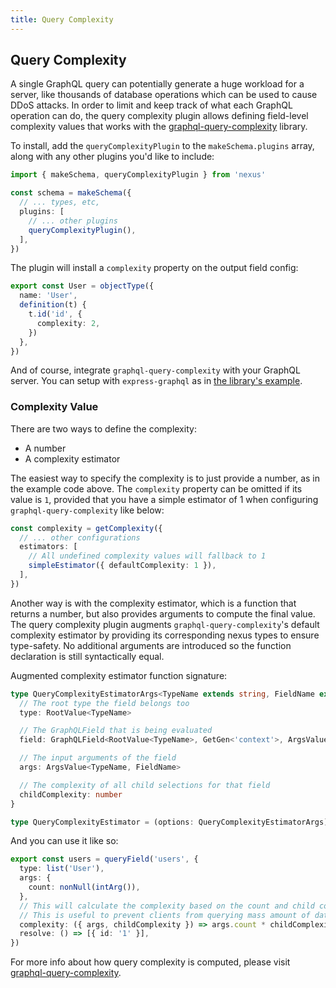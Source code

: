 ```yaml
---
title: Query Complexity
---
```


## Query Complexity

A single GraphQL query can potentially generate a huge workload for a server, like thousands of database operations which can be used to cause DDoS attacks. In order to limit and keep track of what each GraphQL operation can do, the query complexity plugin allows defining field-level complexity values that works with the [graphql-query-complexity](https://github.com/slicknode/graphql-query-complexity) library.

To install, add the `queryComplexityPlugin` to the `makeSchema.plugins` array, along with any other plugins you'd like to include:

```ts
import { makeSchema, queryComplexityPlugin } from 'nexus'

const schema = makeSchema({
  // ... types, etc,
  plugins: [
    // ... other plugins
    queryComplexityPlugin(),
  ],
})
```

The plugin will install a `complexity` property on the output field config:

```ts
export const User = objectType({
  name: 'User',
  definition(t) {
    t.id('id', {
      complexity: 2,
    })
  },
})
```

And of course, integrate `graphql-query-complexity` with your GraphQL server. You can setup with `express-graphql` as in [the library's example](https://github.com/slicknode/graphql-query-complexity#usage-with-express-graphql).

### Complexity Value

There are two ways to define the complexity:

- A number
- A complexity estimator

The easiest way to specify the complexity is to just provide a number, as in the example code above. The `complexity` property can be omitted if its value is `1`, provided that you have a simple estimator of 1 when configuring `graphql-query-complexity` like below:

```ts
const complexity = getComplexity({
  // ... other configurations
  estimators: [
    // All undefined complexity values will fallback to 1
    simpleEstimator({ defaultComplexity: 1 }),
  ],
})
```

Another way is with the complexity estimator, which is a function that returns a number, but also provides arguments to compute the final value. The query complexity plugin augments `graphql-query-complexity`'s default complexity estimator by providing its corresponding nexus types to ensure type-safety. No additional arguments are introduced so the function declaration is still syntactically equal.

Augmented complexity estimator function signature:

```ts
type QueryComplexityEstimatorArgs<TypeName extends string, FieldName extends string> = {
  // The root type the field belongs too
  type: RootValue<TypeName>

  // The GraphQLField that is being evaluated
  field: GraphQLField<RootValue<TypeName>, GetGen<'context'>, ArgsValue<TypeName, FieldName>>

  // The input arguments of the field
  args: ArgsValue<TypeName, FieldName>

  // The complexity of all child selections for that field
  childComplexity: number
}

type QueryComplexityEstimator = (options: QueryComplexityEstimatorArgs) => number | void
```

And you can use it like so:

```ts
export const users = queryField('users', {
  type: list('User'),
  args: {
    count: nonNull(intArg()),
  },
  // This will calculate the complexity based on the count and child complexity.
  // This is useful to prevent clients from querying mass amount of data.
  complexity: ({ args, childComplexity }) => args.count * childComplexity,
  resolve: () => [{ id: '1' }],
})
```

For more info about how query complexity is computed, please visit [graphql-query-complexity](https://github.com/slicknode/graphql-query-complexity).
